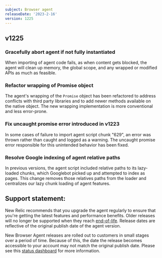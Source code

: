 ```yaml
---
subject: Browser agent
releaseDate: '2023-2-16'
version: 1225
---
```


## v1225

### Gracefully abort agent if not fully instantiated
When importing of agent code fails, as when content gets blocked, the agent will clean up memory, the global scope, and any wrapped or modified APIs as much as feasible.

### Refactor wrapping of Promise object
The agent's wrapping of the `Promise` object has been refactored to address conflicts with third party libraries and to add newer methods available on the native object. The new wrapping implementation is more conventional and less error-prone.

### Fix uncaught promise error introduced in v1223
In some cases of failure to import agent script chunk "629", an error was thrown rather than caught and logged as a warning. The uncaught promise error responsible for this unintended behavior has been fixed.

### Resolve Google indexing of agent relative paths
In previous versions, the agent script included relative paths to its lazy-loaded chunks, which Googlebot picked up and attempted to index as pages. This change removes those relatives paths from the loader and centralizes our lazy chunk loading of agent features.

## Support statement:
New Relic recommends that you upgrade the agent regularly to ensure that you're getting the latest features and performance benefits. Older releases will no longer be supported when they reach [end-of-life](https://docs.newrelic.com/docs/browser/browser-monitoring/getting-started/browser-agent-eol-policy/). Release dates are reflective of the original publish date of the agent version.

New Browser Agent releases are rolled out to customers in small stages over a period of time. Because of this, the date the release becomes accessible to your account may not match the original publish date. Please see this [status dashboard](https://newrelic.github.io/newrelic-browser-agent-release/) for more information.